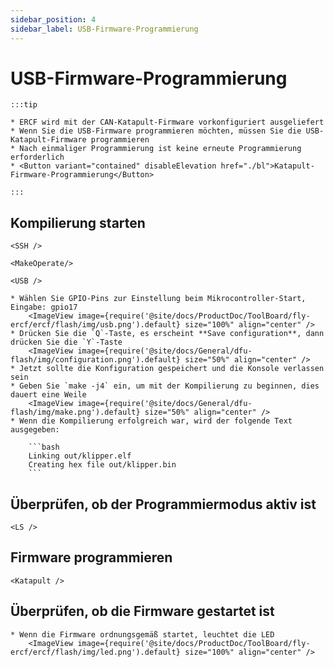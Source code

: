 ```yaml
---
sidebar_position: 4
sidebar_label: USB-Firmware-Programmierung
---
```





# USB-Firmware-Programmierung

    :::tip

    * ERCF wird mit der CAN-Katapult-Firmware vorkonfiguriert ausgeliefert
    * Wenn Sie die USB-Firmware programmieren möchten, müssen Sie die USB-Katapult-Firmware programmieren
    * Nach einmaliger Programmierung ist keine erneute Programmierung erforderlich
    * <Button variant="contained" disableElevation href="./bl">Katapult-Firmware-Programmierung</Button>

    :::

## Kompilierung starten

    <SSH />

    <MakeOperate/>

    <USB />

    * Wählen Sie GPIO-Pins zur Einstellung beim Mikrocontroller-Start, Eingabe: gpio17
        <ImageView image={require('@site/docs/ProductDoc/ToolBoard/fly-ercf/ercf/flash/img/usb.png').default} size="100%" align="center" />
    * Drücken Sie die `Q`-Taste, es erscheint **Save configuration**, dann drücken Sie die `Y`-Taste
        <ImageView image={require('@site/docs/General/dfu-flash/img/configuration.png').default} size="50%" align="center" />
    * Jetzt sollte die Konfiguration gespeichert und die Konsole verlassen sein
    * Geben Sie `make -j4` ein, um mit der Kompilierung zu beginnen, dies dauert eine Weile
        <ImageView image={require('@site/docs/General/dfu-flash/img/make.png').default} size="50%" align="center" />
    * Wenn die Kompilierung erfolgreich war, wird der folgende Text ausgegeben:

        ```bash
        Linking out/klipper.elf
        Creating hex file out/klipper.bin
        ```

## Überprüfen, ob der Programmiermodus aktiv ist

    <LS />


## Firmware programmieren
    
    <Katapult />

## Überprüfen, ob die Firmware gestartet ist

    * Wenn die Firmware ordnungsgemäß startet, leuchtet die LED
        <ImageView image={require('@site/docs/ProductDoc/ToolBoard/fly-ercf/ercf/flash/img/led.png').default} size="100%" align="center" />


